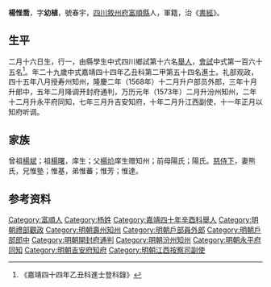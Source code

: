 {{Otheruses|other=名为楊惟喬的其他人物|楊松 (嘉靖進士)}}
{{明清人物信息框
| 姓名 = 楊惟喬
| 原名 =
| 圖片名稱= 
| 圖片大小 =
| 圖片說明 = 
| 最高職務 =江西按察司副使
| 國家 = 大明 
| 爵位 =
| 籍貫 = [[四川|四川]][[敘州府|敘州府]][[富順縣|富順縣]]
| 族裔 = 
| 字號 = 
| 諡號 =
| 出生日期 = 丁酉二月十六日
| 出生地點 =
| 逝世日期 = 卒年不詳 
| 逝世地點 =
| 墓葬 =
| 配偶 = 配熊氏，封宜人
| 親屬 = （子）承栋、承楫、承梁、承楣、承檠、承枢
| 出身 =
* 嘉靖四十年辛酉科舉人
* 嘉靖四十四年乙丑科進士出身
| 經歷 =
| 著作 = 
}}
'''楊惟喬'''{{BD|1537年||？年||}}，字'''幼植'''，號春宇，[[四川|四川]][[敘州府|敘州府]][[富順縣|富順縣]]人，軍籍，治《[[書經|書經]]》。

== 生平 ==
二月十六日生，行一，由縣學生中式四川鄉試第十六名[[舉人|舉人]]，[[會試|會試]]中式第一百六十五名<ref>《嘉靖四十四年乙丑科進士登科錄》</ref>。年二十九歲中式嘉靖四十四年乙丑科第二甲第五十四名進士。礼部观政，四十五年八月授寿州知州，隆慶二年（1568年）十二月升户部员外郎，三年十月升郎中，五年二月降调开封府通判，万历元年（1573年）二月升汾州知州，二年十二月升永平府同知，七年三月升吉安知府，十年二月升江西副使，十一年正月以知府听调。

== 家族 ==
曾祖[[楊斌|楊斌]]；祖[[楊曙|楊曙]]，庠生；父[[楊炌|楊炌]]庠生赠知州；前母陽氏；陽氏。[[慈侍下|慈侍下]]，妻熊氏，兄惟塾；惟基，弟惟蕃；惟芳；惟達。

== 参考资料 ==
{{reflist}}

{{嘉靖四十四年乙丑科殿试金榜}}

{{Authority control}}

{{DEFAULTSORT:}}
[[Category:富順人|Category:富順人]]
[[Category:杨姓|Category:杨姓]]
[[Category:嘉靖四十年辛酉科舉人|Category:嘉靖四十年辛酉科舉人]]
[[Category:明朝禮部觀政|Category:明朝禮部觀政]]
[[Category:明朝壽州知州|Category:明朝壽州知州]]
[[Category:明朝戶部員外郎|Category:明朝戶部員外郎]]
[[Category:明朝戶部郎中|Category:明朝戶部郎中]]
[[Category:明朝開封府通判|Category:明朝開封府通判]]
[[Category:明朝汾州知州|Category:明朝汾州知州]]
[[Category:明朝永平府同知|Category:明朝永平府同知]]
[[Category:明朝吉安府知府|Category:明朝吉安府知府]]
[[Category:明朝江西按察司副使|Category:明朝江西按察司副使]]


{{明朝人物小作品}}